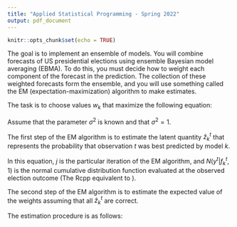 ---
title: "Applied Statistical Programming - Spring 2022"
output: pdf_document
---

```{r setup, include=FALSE}
knitr::opts_chunk$set(echo = TRUE)
```

\begin{center}
{\Large{\textbf{Problem Set 6}}} \\
\vspace{4 bp}
Due Friday, April 29, 11:59 PM \\
\end{center}

\section*{Instructions}
\begin{enumerate}
  \item Build the Rcpp package described below. Be sure to provide many comments in your code blocks to facilitate grading. Undocumented code will not be graded.
  \item Work on git. Continue to work in the repository you forked from \url{https://github.com/johnsontr/AppliedStatisticalProgramming2022} and add your code for Problem Set 6. Commit and push frequently. Use meaningful commit messages because these will affect your grade.
  \item You may work in teams, but each student should develop their own Rmarkdown file. To be clear, there should be no copy and paste. Each keystroke in the assignment should be your own.
\end{enumerate}


\section*{The Expectation-Maximization Algorithm}

The goal is to implement an ensemble of models. You will combine forecasts of US presidential elections using ensemble Bayesian model averaging (EBMA). To do this, you must decide how to weight each component of the forecast in the prediction. The collection of these weighted forecasts form the ensemble, and you will use something called the EM (expectation-maximization) algorithm to make estimates.

The task is to choose values $w_k$ that maximize the following equation:

\begin{equation}
   p(y \vert f_1^{s \vert t^{\star}}, ..., f_K^{s \vert t^{\star}}) = \sum\limits^N_{k=1} w_k N(f_k^{t^{\star}}, \sigma^{2})
\end{equation}

Assume that the parameter $\sigma^{2}$ is known and that $\sigma^{2} = 1$. 

The first step of the EM algorithm is to estimate the latent quantity $\hat{z}^t_k$ that represents the probability that observation $t$ was best predicted by model $k$.

\begin{equation}
   \hat{z}_k^{(j+1)t} = \frac{\hat{w}_k^{(j)} N(y^t \vert f_k^t, 1)}{\sum\limits^N_{k=1} \hat{w}_k^{(j)} N(y^t \vert f_k^t, 1)}
\end{equation}

In this equation, $j$ is the particular iteration of the EM algorithm, and $N(y^t \vert f_k^t, 1)$ is the normal cumulative distribution function evaluated at the observed election outcome (The Rcpp equivalent to \texttt{dnorm(y, ftk, 1)}).

The second step of the EM algorithm is to estimate the expected value of the weights assuming that all $\hat{z}^{t}_{k}$ are correct.

\begin{equation}
   \hat{w}^{(j+1)}_k = \frac{1}{n} \sum_t \hat{z}_k^{(j+1)t}
\end{equation}

\newpage

The estimation procedure is as follows:
\begin{enumerate}
   \item Start with the assumption that all models are weighted equally.
   \item Calculate $\hat{z}_k^{(j+1)t}$ for each model for each election.
   \item Calculate $\hat{w}_k^{(j+1)}$ for each model.
   \item Repeat steps 2-3 until convergence to a pre-defined tolerance of your choosing.
\end{enumerate}


\section*{The Assignment}

\begin{enumerate}
   \item Write an Rcpp function that will calculate the answer to Equation (2). The output will be a matrix.
   \item Write an Rcpp function that will calculate the answer to Equation (3). The output will be a vector.
   \item Write an Rcpp function that will complete the entire algorithm.
   \item Include one unit test per function. 
   \item Assemble the code as an R package.
   \item Write a development .R file that demonstrates the package's use.
\end{enumerate}




